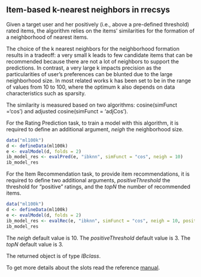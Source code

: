 <!--
%\VignetteEngine{knitr::knitr}
%\VignetteIndexEntry{Item-based k-nearest neighbors}
-->


## Item-based k-nearest neighbors in rrecsys

Given a target user and her positively (i.e., above a pre-defined threshold) rated items, the algorithm relies on the items' similarities for the formation of a neighborhood of nearest items.

The choice of the k nearest neighbors for the neighborhood formation results in a tradeoff:
a very small k leads to few candidate items that can be recommended because there are not a lot of neighbors to support the predictions. In contrast, a very large k impacts precision as the particularities of user's preferences can be blunted due to the large neighborhood size. In most related works k has been set to be in the range of values from 10 to 100, where the optimum k also depends on data characteristics such as sparsity. 

 The similarity is measured based on two algorithms: cosine(simFunct ='cos') and adjusted cosine(simFunct = 'adjCos').

For the Rating Prediction task, to train a model with this algorithm, it is required to define an additional argument, _neigh_ the neighborhood size.
```{r, eval=FALSE}
data("ml100k")
d <- defineData(ml100k)
e <- evalModel(d, folds = 2)
ib_model_res <- evalPred(e, "ibknn", simFunct = "cos", neigh = 10)
ib_model_res
```
For the Item Recommendation task, to provide item recommendations, it is required to define two additional arguments, _positiveThreshold_  the threshold for "positive" ratings, and the _topN_ the number of recommended items.
 
```{r, eval=FALSE}
data("ml100k")
d <- defineData(ml100k)
e <- evalModel(d, folds = 2)
ib_model_res <- evalRec(e, "ibknn", simFunct = "cos", neigh = 10, positiveThreshold = 3, topN = 3)
ib_model_res
```


The _neigh_ default value is 10.
The _positiveThreshold_ default value is 3.
The _topN_ default value is 3.


The returned object is of type _IBclass_. 

To get more details about the slots read the reference [manual](https://CRAN.R-project.org/package=rrecsys).


